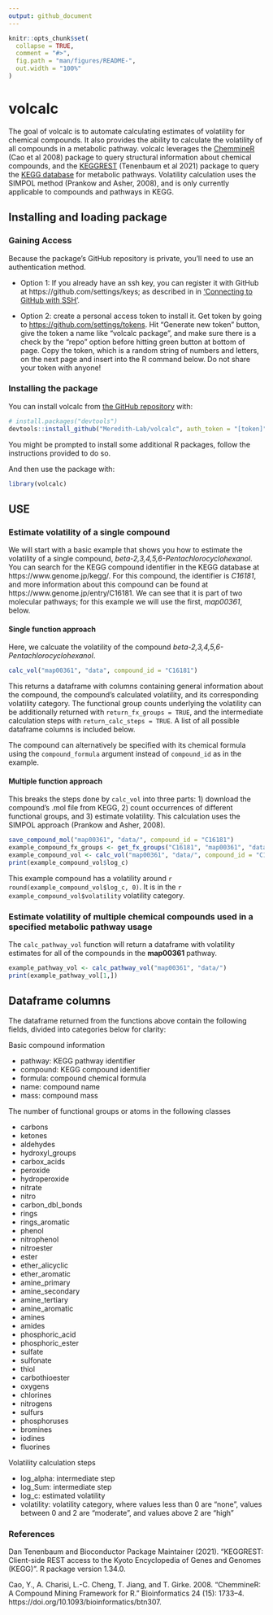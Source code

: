 ```yaml
---
output: github_document
---
```


<!-- README.md is generated from README.Rmd. Please edit that file -->

```r
knitr::opts_chunk$set(
  collapse = TRUE,
  comment = "#>",
  fig.path = "man/figures/README-",
  out.width = "100%"
)
```

# volcalc

<!-- badges: start -->
<!-- badges: end -->

The goal of volcalc is to automate calculating estimates of volatility for chemical compounds.
It also provides the ability to calculate the volatility of all compounds in a metabolic pathway.
volcalc leverages the [ChemmineR](https://www.bioconductor.org/packages/devel/bioc/vignettes/ChemmineR/inst/doc/ChemmineR.html) (Cao et al 2008) package to query structural information about chemical compounds, and the [KEGGREST](https://bioconductor.org/packages/release/bioc/html/KEGGREST.html) (Tenenbaum et al 2021) package to query the [KEGG database](https://www.genome.jp/kegg/) for metabolic pathways.
Volatility calculation uses the SIMPOL  method (Prankow and Asher, 2008), and is only currently applicable to compounds and pathways in KEGG.

## Installing and loading package

### Gaining Access

<!-- this section can be deleted after the repository is made public--> 

Because the package's GitHub repository is private, you'll need to use an authentication method. 

- Option 1: If you already have an ssh key, you can register it with GitHub at https://github.com/settings/keys; as described in in ['Connecting to GitHub with SSH'](https://docs.github.com/en/authentication/connecting-to-github-with-ssh). 


- Option 2: create a personal access token to install it. Get token by going to [https://github.com/settings/tokens](https://github.com/settings/tokens). Hit "Generate new token" button, give the token a name like "volcalc package", and make sure there is a check by the "repo" option before hitting green button at bottom of page. Copy the token, which is a random string of numbers and letters, on the next page and insert into the R command below. Do not share your token with anyone! 

### Installing the package

You can install volcalc from [the GitHub repository](https://github.com/Meredith-Lab/volcalc) with:

``` r
# install.packages("devtools")
devtools::install_github("Meredith-Lab/volcalc", auth_token = "[token]")
```

You might be prompted to install some additional R packages, follow the instructions provided to do so. 

And then use the package with: 

```r
library(volcalc)
```

## USE

### Estimate volatility of a single compound

We will start with a basic example that shows you how to estimate the volatility of a single compound, *beta-2,3,4,5,6-Pentachlorocyclohexanol*. 
You can search for the KEGG compound identifier in the KEGG database at https://www.genome.jp/kegg/. 
For this compound, the identifier is *C16181*, and more information about this compound can be found at https://www.genome.jp/entry/C16181. 
We can see that it is part of two molecular pathways; for this example we will use the first, *map00361*, below. 

#### Single function approach

Here, we calcuate the volatility of the compound 	_beta-2,3,4,5,6-Pentachlorocyclohexanol_.

```r
calc_vol("map00361", "data", compound_id = "C16181")
```

This returns a dataframe with columns containing general information about the compound, the compound's calculated volatility, and its corresponding volatility category. The functional group counts underlying the volatility can be additionally returned with `return_fx_groups = TRUE`, and the intermediate calculation steps with `return_calc_steps = TRUE`. A list of all possible dataframe columns is included below. 

The compound can alternatively be specified with its chemical formula using the `compound_formula` argument instead of `compound_id` as in the example.

#### Multiple function approach

This breaks the steps done by `calc_vol` into three parts: 1) download the compound's .mol file from KEGG, 2) count occurrences of different functional groups, and 3) estimate volatility. This calculation uses the SIMPOL approach (Prankow and Asher, 2008).

```r
save_compound_mol("map00361", "data/", compound_id = "C16181")
example_compound_fx_groups <- get_fx_groups("C16181", "map00361", "data/")
example_compound_vol <- calc_vol("map00361", "data/", compound_id = "C16181", fx_groups_df = example_compound_fx_groups)
print(example_compound_vol$log_c)
```

This example compound has a volatility around `r round(example_compound_vol$log_c, 0)`. It is in the `r example_compound_vol$volatility` volatility category. 

### Estimate volatility of multiple chemical compounds used in a specified metabolic pathway usage

The `calc_pathway_vol` function will return a dataframe with volatility estimates for all of the compounds in the **map00361** pathway. 

```r
example_pathway_vol <- calc_pathway_vol("map00361", "data/")
print(example_pathway_vol[1,])
```

## Dataframe columns

The dataframe returned from the functions above contain the following fields, divided into categories below for clarity:

Basic compound information

- pathway: KEGG pathway identifier
- compound: KEGG compound identifier
- formula: compound chemical formula
- name: compound name
- mass: compound mass

The number of functional groups or atoms in the following classes

- carbons  
- ketones  
- aldehydes
- hydroxyl_groups 
- carbox_acids    
- peroxide 
- hydroperoxide   
- nitrate  
- nitro    
- carbon_dbl_bonds
- rings    
- rings_aromatic  
- phenol   
- nitrophenol     
- nitroester      
- ester    
- ether_alicyclic 
- ether_aromatic  
- amine_primary   
- amine_secondary 
- amine_tertiary  
- amine_aromatic  
- amines   
- amides   
- phosphoric_acid 
- phosphoric_ester
- sulfate  
- sulfonate
- thiol    
- carbothioester  
- oxygens  
- chlorines
- nitrogens
- sulfurs  
- phosphoruses    
- bromines 
- iodines  
- fluorines

Volatility calculation steps

- log_alpha: intermediate step
- log_Sum: intermediate step
- log_c: estimated volatility
- volatility: volatility category, where values less than 0 are "none", values between 0 and 2 are "moderate", and values above 2 are "high"

### References

Dan Tenenbaum and Bioconductor Package Maintainer (2021). "KEGGREST: Client-side REST access to the Kyoto Encyclopedia of Genes and Genomes (KEGG)". R package version 1.34.0.
  
Cao, Y., A. Charisi, L.-C. Cheng, T. Jiang, and T. Girke. 2008. "ChemmineR: A Compound Mining Framework for R." Bioinformatics 24 (15): 1733–4. https://doi.org/10.1093/bioinformatics/btn307.